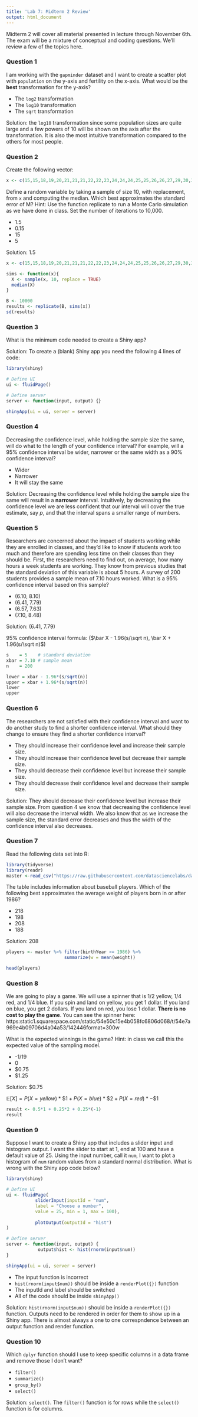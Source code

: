 ```yaml
---
title: 'Lab 7: Midterm 2 Review'
output: html_document
---
```


Midterm 2 will cover all material presented in lecture through November 6th. The exam will be a mixture of conceptual and coding questions. We'll review a few of the topics here.

### Question 1
I am working with the `gapminder` dataset and I want to create a scatter plot with `population` on the y-axis and fertility on the x-axis. What would be the **best** transformation for the y-axis?

* The `log2` transformation
* The `log10` transformation
* The `sqrt` transformation

Solution: the `log10` transformation since some population sizes are quite large and a few powers of 10 will be shown on the axis after the transformation. It is also the most intuitive transformation compared to the others for most people.

### Question 2

Create the following vector:

```r
x <- c(15,15,18,19,20,21,21,21,22,22,23,24,24,24,25,25,26,26,27,29,30,31)
```
Define a random variable by taking a sample of size 10, with replacement, from `x` and computing the median. Which best approximates the standard error of M? Hint: Use the function replicate to run a Monte Carlo simulation as we have done in class. Set the number of iterations to 10,000.

* 1.5
* 0.15
* 15
* 5

Solution: 1.5
```r
x <- c(15,15,18,19,20,21,21,21,22,22,23,24,24,24,25,25,26,26,27,29,30,31)

sims <- function(x){
  X <- sample(x, 10, replace = TRUE)
  median(X)
}

B <- 10000
results <- replicate(B, sims(x))
sd(results)
```

### Question 3
What is the minimum code needed to create a Shiny app?

Solution: To create a (blank) Shiny app you need the following 4 lines of code:
```r
library(shiny)

# Define UI
ui <- fluidPage()

# Define server
server <- function(input, output) {}

shinyApp(ui = ui, server = server)
```

### Question 4
Decreasing the confidence level, while holding the sample size the same, will do what to the
length of your confidence interval? For example, will a 95% confidence interval be wider, narrower or the same width as a 90% confidence interval?

* Wider
* Narrower
* It will stay the same

Solution: Decreasing the confidence level while holding the sample size the same will result in a **narrower** interval. Intuitively, by decreasing the confidence level we are less confident that our interval will cover the true estimate, say $p$, and that the interval spans a smaller range of numbers. 


### Question 5
Researchers are concerned about the impact of students working while they are enrolled in classes, and they’d like to know if students work too much and therefore are spending less time on their classes than they should be. First, the researchers need to find out, on
average, how many hours a week students are working. They know from previous studies that
the standard deviation of this variable is about 5 hours. A survey of 200 students provides a sample mean of 7.10 hours worked. What is a 95% confidence interval based on this sample?

* (6.10, 8.10)
* (6.41, 7.79)
* (6.57, 7.63)
* (7.10, 8.48)

Solution: (6.41, 7.79)

95% confidence interval formula: ($\bar X - 1.96(s/\sqrt n), \bar X + 1.96(s/\sqrt n)$)
```r
s    = 5    # standard deviation
xbar = 7.10 # sample mean
n    = 200

lower = xbar - 1.96*(s/sqrt(n))
upper = xbar + 1.96*(s/sqrt(n))
lower
upper
```

### Question 6
The researchers are not satisfied with their confidence interval and want to do another study to find a shorter confidence interval. What should they change to ensure they find a shorter confidence interval?

* They should increase their confidence level and increase their sample size.
* They should increase their confidence level but decrease their sample size.
* They should decrease their confidence level but increase their sample size.
* They should decrease their confidence level and decrease their sample size.

Solution: They should decrease their confidence level but increase their sample size. From question 4 we know that decreasing the confidence level will also decrease the interval width. We also know that as we increase the sample size, the standard error decreases and thus the width of the confidence interval also decreases.


### Question 7
Read the following data set into R:

```r
library(tidyverse)
library(readr)
master <-read_csv("https://raw.githubusercontent.com/datasciencelabs/data/master/Master.csv")
```

The table includes information about baseball players. Which of the following best approximates the average weight of players born in or after 1986?

* 218
* 198
* 208
* 188

Solution: 208
```r
players <- master %>% filter(birthYear >= 1986) %>%
                      summarize(w = mean(weight))

head(players)
```



### Question 8

We are going to play a game. We will use a spinner that is 1/2 yellow, 1/4 red, and 1/4 blue. If you spin and land on yellow, you get 1 dollar. If you land on blue, you get 2 dollars. If you land on red, you lose 1 dollar. **There is no cost to play the game**. You can see the spinner here: https:static1.squarespace.com/static/54e50c15e4b058fc6806d068/t/54e7a969e4b09706d4a04a53/142446format=300w

What is the expected winnings in the game? Hint: in class we call this the expected value of the sampling model.

* -1/19
* 0
* $0.75
* $1.25

Solution: $0.75

$\mathbb{E}[X] = P(X = yellow)*\$1 + P(X = blue)*\$2 + P(X = red)*-\$1$
```r
result <- 0.5*1 + 0.25*2 + 0.25*(-1)
result
```


### Question 9
Suppose I want to create a Shiny app that includes a slider input and histogram output. I want the slider to start at 1, end at 100 and have a default value of 25. Using the input number, call it `num`, I want to plot a histogram of `num` random values from a standard normal distribution. What is wrong with the Shiny app code below?
```r
library(shiny)

# Define UI
ui <- fluidPage(
           sliderInput(inputId = "num",
           label = "Choose a number",
           value = 25, min = 1, max = 100),
           
           plotOutput(outputId = "hist")
)

# Define server
server <- function(input, output) {
            output$hist <- hist(rnorm(input$num))
}

shinyApp(ui = ui, server = server)
```

* The input function is incorrect
* `hist(rnorm(input$num))` should be inside a `renderPlot({})` function 
* The inputId and label should be switched
* All of the code should be inside `shinyApp()`

Solution: `hist(rnorm(input$num))` should be inside a `renderPlot({})` function. Outputs need to be rendered in order for them to show up in a Shiny app. There is almost always a one to one correspndence between an output function and render function.

### Question 10

Which `dplyr` function should I use to keep specific columns in a data frame and remove those I don't want?

* `filter()`
* `summarize()`
* `group_by()`
* `select()`

Solution: `select()`. The `filter()` function is for rows while the `select()` function is for columns.
